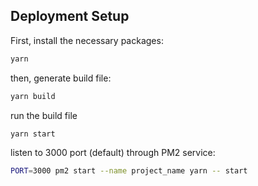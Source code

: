 ## Deployment Setup

First, install the necessary packages:

```bash
yarn
```
then, generate build file:

```bash
yarn build
```

run the build file

```bash
yarn start
```

listen to 3000 port (default) through PM2 service:

```bash
PORT=3000 pm2 start --name project_name yarn -- start